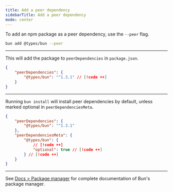 ```yaml
---
title: Add a peer dependency
sidebarTitle: Add a peer dependency
mode: center
---
```


To add an npm package as a peer dependency, use the `--peer` flag.

```sh terminal icon="terminal"
bun add @types/bun --peer
```

---

This will add the package to `peerDependencies` in `package.json`.

```json package.json icon="file-json"
{
	"peerDependencies": {
		"@types/bun": "^1.3.1" // [!code ++]
	}
}
```

---

Running `bun install` will install peer dependencies by default, unless marked optional in `peerDependenciesMeta`.

```json package.json icon="file-json"
{
	"peerDependencies": {
		"@types/bun": "^1.3.1"
	},
	"peerDependenciesMeta": {
		"@types/bun": {
			// [!code ++]
			"optional": true // [!code ++]
		} // [!code ++]
	}
}
```

---

See [Docs > Package manager](https://bun.com/docs/cli/install) for complete documentation of Bun's package manager.

